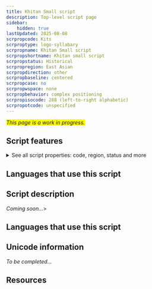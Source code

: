 ```yaml
---
title: Khitan Small script
description: Top-level script page
sidebar:
    hidden: true
lastUpdated: 2025-08-08
scrpropcode: Kits
scrproptype: logo-syllabary
scrpropname: Khitan Small script
scrpropshortname: Khitan small script
scrpropstatus: Historical
scrpropregion: East Asian
scrpropdirection: other
scrpropbaseline: centered
scrpropcase: no
scrpropwspace: none
scrpropbehavior: complex positioning
scrpropisocode: 288 (left-to-right alphabetic)
scrpropotcode: unspecified
---
```


<span style='background-color:yellow'>_This page is a work in progress._</span>


## Script features

<details>
<summary> See all script properties: code, region, status and more</summary>
<ScriptInfo />
</details>

## Languages that use this script

<WsList script='Kits' wsMax='5' />

## Script description

_Coming soon..._>

## Languages that use this script

<WsList script='Kits' wsMax='5' />

## Unicode information

_To be completed..._

## Resources

<ScriptResources detailSummary='seemore' />

